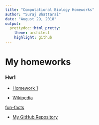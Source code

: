 ```yaml
---
title: "Computational Biology Homeworks"
author: "Suraj Bhattarai"
date: "August 29, 2018"
output:  
  prettydoc::html_pretty:
    theme: architect
    highlight: github
---
```


# My homeworks

### Hw1


* [Homework 1](testhw.html)

* [Wikipedia](http://www.wikipedia.org)

 [fun-facts](funfacts.html)



* [My GitHub Repository](https://github.com/Surajuvm/BIO381_Suraj)






